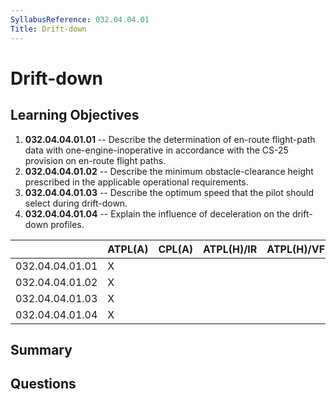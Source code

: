 ```yaml
---
SyllabusReference: 032.04.04.01
Title: Drift-down
---
```


# Drift-down

## Learning Objectives

1.  **032.04.04.01.01** -- Describe the determination of en-route flight-path
    data with one-engine-inoperative in accordance with the CS-25 provision on
    en-route flight paths.
2.  **032.04.04.01.02** -- Describe the minimum obstacle-clearance height
    prescribed in the applicable operational requirements.
3.  **032.04.04.01.03** -- Describe the optimum speed that the pilot should
    select during drift-down.
4.  **032.04.04.01.04** -- Explain the influence of deceleration on the
    drift-down profiles.

|                 | ATPL(A) | CPL(A) | ATPL(H)/IR | ATPL(H)/VFR | CPL(H) | IR | CBIR(A) |
| --------------- | ------- | ------ | ---------- | ----------- | ------ | -- | ------- |
| 032.04.04.01.01 | X       |        |            |             |        |    |         |
| 032.04.04.01.02 | X       |        |            |             |        |    |         |
| 032.04.04.01.03 | X       |        |            |             |        |    |         |
| 032.04.04.01.04 | X       |        |            |             |        |    |         |

## Summary

## Questions
